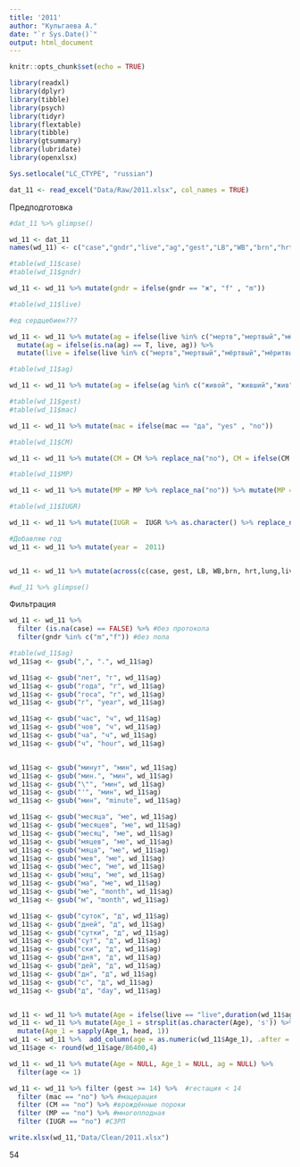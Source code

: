 ```yaml
---
title: '2011'
author: "Кульгаева А."
date: "`r Sys.Date()`"
output: html_document
---
```


```r
knitr::opts_chunk$set(echo = TRUE)
```

```r
library(readxl)
library(dplyr)
library(tibble)
library(psych)
library(tidyr)
library(flextable)
library(tibble)
library(gtsummary)
library(lubridate)
library(openxlsx)

Sys.setlocale("LC_CTYPE", "russian")
```

```r
dat_11 <- read_excel("Data/Raw/2011.xlsx", col_names = TRUE)
```

Предподготовка
```r
#dat_11 %>% glimpse()

wd_11 <- dat_11
names(wd_11) <- c("case","gndr","live","ag","gest","LB","WB","brn","hrt","lung","liver","spln","kid","thym","adr","panc","plac","mac","CM","MP","IUGR","HC","CC")

#table(wd_11$case)
#table(wd_11$gndr)

wd_11 <- wd_11 %>% mutate(gndr = ifelse(gndr == "ж", "f" , "m"))

#table(wd_11$live)

#ед сердцебиен???

wd_11 <- wd_11 %>% mutate(ag = ifelse(live %in% c("мертв","мертвый","мёртвый","мёритвый","интранатальная гибель плода"), 0 , ag)) %>%
  mutate(ag = ifelse(is.na(ag) == T, live, ag)) %>%
  mutate(live = ifelse(live %in% c("мертв","мертвый","мёртвый","мёритвый","интранатальная гибель плода"),"still","live"))

#table(wd_11$ag)

wd_11 <- wd_11 %>% mutate(ag = ifelse(ag %in% c("живой", "живший","жив", "живш"), NA , ag))

#table(wd_11$gest)
#table(wd_11$mac)

wd_11 <- wd_11 %>% mutate(mac = ifelse(mac == "да", "yes" , "no"))

#table(wd_11$CM)

wd_11 <- wd_11 %>% mutate(CM = CM %>% replace_na("no"), CM = ifelse(CM == "нет", "no",CM))

#table(wd_11$MP)

wd_11 <- wd_11 %>% mutate(MP = MP %>% replace_na("no")) %>% mutate(MP = ifelse(MP == "да","yes","no")) 

#table(wd_11$IUGR)

wd_11 <- wd_11 %>% mutate(IUGR =  IUGR %>% as.character() %>% replace_na("no"))

#Добавляю год
wd_11 <- wd_11 %>% mutate(year =  2011)


wd_11 <- wd_11 %>% mutate(across(c(case, gest, LB, WB,brn, hrt,lung,liver,spln, kid, thym, adr, panc, plac, HC, CC), ~ as.numeric(.x)), across(c(gndr, live, mac, MP), ~ as.factor(.x)))

#wd_11 %>% glimpse()

```

Фильтрация
```r
wd_11 <- wd_11 %>%
  filter (is.na(case) == FALSE) %>% #без протокола
  filter(gndr %in% c("m","f")) #без пола

#table(wd_11$ag)
wd_11$ag <- gsub(",", ".", wd_11$ag)

wd_11$ag <- gsub("лет", "г", wd_11$ag)
wd_11$ag <- gsub("года", "г", wd_11$ag)
wd_11$ag <- gsub("госа", "г", wd_11$ag)
wd_11$ag <- gsub("г", "year", wd_11$ag)

wd_11$ag <- gsub("час", "ч", wd_11$ag)
wd_11$ag <- gsub("чов", "ч", wd_11$ag)
wd_11$ag <- gsub("ча", "ч", wd_11$ag)
wd_11$ag <- gsub("ч", "hour", wd_11$ag)


wd_11$ag <- gsub("минут", "мин", wd_11$ag)
wd_11$ag <- gsub("мин.", "мин", wd_11$ag)
wd_11$ag <- gsub("\"", "мин", wd_11$ag)
wd_11$ag <- gsub("'", "мин", wd_11$ag)
wd_11$ag <- gsub("мин", "minute", wd_11$ag)

wd_11$ag <- gsub("месяца", "ме", wd_11$ag)
wd_11$ag <- gsub("месяцев", "ме", wd_11$ag)
wd_11$ag <- gsub("месяц", "ме", wd_11$ag)
wd_11$ag <- gsub("мяцев", "ме", wd_11$ag)
wd_11$ag <- gsub("мяца", "ме", wd_11$ag)
wd_11$ag <- gsub("мев", "ме", wd_11$ag)
wd_11$ag <- gsub("мес", "ме", wd_11$ag)
wd_11$ag <- gsub("мяц", "ме", wd_11$ag)
wd_11$ag <- gsub("ма", "ме", wd_11$ag)
wd_11$ag <- gsub("ме", "month", wd_11$ag)
wd_11$ag <- gsub("м", "month", wd_11$ag)

wd_11$ag <- gsub("суток", "д", wd_11$ag)
wd_11$ag <- gsub("дней", "д", wd_11$ag)
wd_11$ag <- gsub("сутки", "д", wd_11$ag)
wd_11$ag <- gsub("сут", "д", wd_11$ag)
wd_11$ag <- gsub("ски", "д", wd_11$ag)
wd_11$ag <- gsub("дня", "д", wd_11$ag)
wd_11$ag <- gsub("дей", "д", wd_11$ag)
wd_11$ag <- gsub("дн", "д", wd_11$ag)
wd_11$ag <- gsub("с", "д", wd_11$ag)
wd_11$ag <- gsub("д", "day", wd_11$ag)


wd_11 <- wd_11 %>% mutate(Age = ifelse(live == "live",duration(wd_11$ag), 0))
wd_11 <- wd_11 %>% mutate(Age_1 = strsplit(as.character(Age), 's')) %>%
  mutate(Age_1 = sapply(Age_1, head, 1)) 
wd_11 <- wd_11 %>%  add_column(age = as.numeric(wd_11$Age_1), .after = 4)
wd_11$age <- round(wd_11$age/86400,4)

wd_11 <- wd_11 %>% mutate(Age = NULL, Age_1 = NULL, ag = NULL) %>%
  filter(age <= 1)

wd_11 <- wd_11 %>% filter (gest >= 14) %>%  #гестация < 14
  filter (mac == "no") %>% #мацерация
  filter (CM == "no") %>% #врождённые пороки
  filter (MP == "no") %>% #многоплодная
  filter (IUGR == "no") #СЗРП

write.xlsx(wd_11,"Data/Clean/2011.xlsx")
```
54